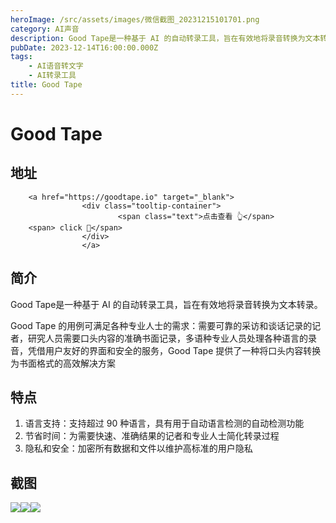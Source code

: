 ```yaml
---
heroImage: /src/assets/images/微信截图_20231215101701.png
category: AI声音
description: Good Tape是一种基于 AI 的自动转录工具，旨在有效地将录音转换为文本转录。
pubDate: 2023-12-14T16:00:00.000Z
tags:
    - AI语音转文字
    - AI转录工具
title: Good Tape
---
```


# Good Tape

## 地址

        <a href="https://goodtape.io" target="_blank">
                    <div class="tooltip-container">
                            <span class="text">点击查看 👆</span>
        <span> click 👋</span>
                    </div>
                    </a>
## 简介

Good Tape是一种基于 AI 的自动转录工具，旨在有效地将录音转换为文本转录。

Good Tape 的用例可满足各种专业人士的需求：需要可靠的采访和谈话记录的记者，研究人员需要口头内容的准确书面记录，多语种专业人员处理各种语言的录音，凭借用户友好的界面和安全的服务，Good Tape 提供了一种将口头内容转换为书面格式的高效解决方案

## 特点

1. 语言支持：支持超过 90 种语言，具有用于自动语言检测的自动检测功能
2. 节省时间：为需要快速、准确结果的记者和专业人士简化转录过程
3. 隐私和安全：加密所有数据和文件以维护高标准的用户隐私

## 截图

![](/src/assets/images/微信截图_20231215101701.png)![](/src/assets/images/微信截图_20231215101715.png)![](/src/assets/images/微信截图_20231215101650.png)
